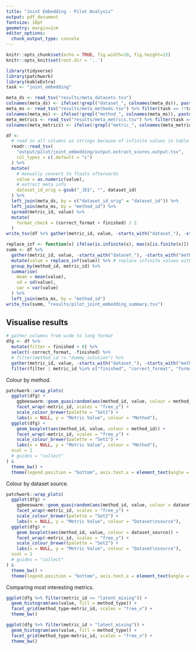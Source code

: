 ```yaml
---
title: "Joint Embedding - Pilot Analysis"
output: pdf_document
fontsize: 10pt
geometry: margin=1cm
editor_options: 
  chunk_output_type: console
---
```


```r
knitr::opts_chunk$set(echo = TRUE, fig.width=10, fig.height=12)
knitr::opts_knit$set(root.dir = '..')

library(tidyverse)
library(patchwork)
library(kableExtra)
task <- "joint_embedding"
```

```r
meta_ds <- read_tsv("results/meta_datasets.tsv")
colnames(meta_ds) <- ifelse(!grepl("dataset_", colnames(meta_ds)), paste0("dataset_", colnames(meta_ds)), colnames(meta_ds))
meta_ms <- read_tsv("results/meta_methods.tsv") %>% filter(task == !!task)
colnames(meta_ms) <- ifelse(!grepl("method_", colnames(meta_ms)), paste0("method_", colnames(meta_ms)), colnames(meta_ms))
meta_metrics <- read_tsv("results/meta_metrics.tsv") %>% filter(task == !!task)
colnames(meta_metrics) <- ifelse(!grepl("metric_", colnames(meta_metrics)), paste0("metric_", colnames(meta_metrics)), colnames(meta_metrics))

df <- 
  # read in all columns as strings because of infinite values in table
  readr::read_tsv(
    "output/pilot/joint_embedding/output.extract_scores.output.tsv",
    col_types = c(.default = "c")
  ) %>%
  mutate(
    # manually convert to floats afterwards
    value = as.numeric(value),
    # extract meta info
    dataset_id_orig = gsub("_JE$", "", dataset_id)
  ) %>% 
  left_join(meta_ds, by = c("dataset_id_orig" = "dataset_id")) %>%
  left_join(meta_ms, by = "method_id") %>%
  spread(metric_id, value) %>% 
  mutate(
    format_check = (correct_format + finished) / 2
  )
write_tsv(df %>% gather(metric_id, value, -starts_with("dataset_"), -starts_with("method_")), "results/pilot_joint_embedding_scores.tsv")
```

```r
replace_inf <- function(x) ifelse(is.infinite(x), max(x[is.finite(x)]), x)
summ <- df %>% 
  gather(metric_id, value, -starts_with("dataset_"), -starts_with("method_")) %>% 
  mutate(value = replace_inf(value)) %>% # replace infinite values with the max
  group_by(method_id, metric_id) %>%
  summarise(
    mean = mean(value),
    sd = sd(value),
    var = var(value)
  ) %>% 
  left_join(meta_ms, by = "method_id")
write_tsv(summ, "results/pilot_joint_embedding_summary.tsv")
```

\newpage
## Visualise results
```r
# gather columns from wide to long format
dfg <- df %>%
  mutate(filter = finished > 0) %>%
  select(-correct_format, -finished) %>%
  # filter(method_id != "dummy_solution") %>%
  gather(metric_id, value, -starts_with("dataset_"), -starts_with("method"), -filter) %>%
  filter(filter | metric_id %in% c("finished", "correct_format", "format_check"))
```

Colour by method.

```r
patchwork::wrap_plots(
  ggplot(dfg) +
    ggbeeswarm::geom_quasirandom(aes(method_id, value, colour = method_id), groupOnX = TRUE, size = 1) +
    facet_wrap(~metric_id, scales = "free_y") +
    scale_colour_brewer(palette = "Set1") +
    labs(x = NULL, y = "Metric Value", colour = "Method"),
  ggplot(dfg) +
    geom_boxplot(aes(method_id, value, colour = method_id)) +
    facet_wrap(~metric_id, scales = "free_y") +
    scale_colour_brewer(palette = "Set1") +
    labs(x = NULL, y = "Metric Value", colour = "Method"),
  ncol = 1
  # guides = "collect"
) &
  theme_bw() +
  theme(legend.position = "bottom", axis.text.x = element_text(angle = 15, hjust = 1))
```

\newpage
Colour by dataset source.

```r
patchwork::wrap_plots(
  ggplot(dfg) +
    ggbeeswarm::geom_quasirandom(aes(method_id, value, colour = dataset_source), groupOnX = TRUE, size = 1) +
    facet_wrap(~metric_id, scales = "free_y") +
    scale_colour_brewer(palette = "Set2") +
    labs(x = NULL, y = "Metric Value", colour = "Dataset\nsource"),
  ggplot(dfg) +
    geom_boxplot(aes(method_id, value, colour = dataset_source)) +
    facet_wrap(~metric_id, scales = "free_y") +
    scale_colour_brewer(palette = "Set2") +
    labs(x = NULL, y = "Metric Value", colour = "Dataset\nsource"),
  ncol = 1
  # guides = "collect"
) &
  theme_bw() +
  theme(legend.position = "bottom", axis.text.x = element_text(angle = 15, hjust = 1))
```


\newpage
Comparing most interesting metrics.

```r
ggplot(dfg %>% filter(metric_id <= "latent_mixing")) + 
  geom_histogram(aes(value, fill = method_type)) + 
  facet_grid(method_type~metric_id, scales = "free_x") +
  theme_bw()
```
```r
ggplot(dfg %>% filter(metric_id > "latent_mixing")) + 
  geom_histogram(aes(value, fill = method_type)) + 
  facet_grid(method_type~metric_id, scales = "free_x") +
  theme_bw()
```
